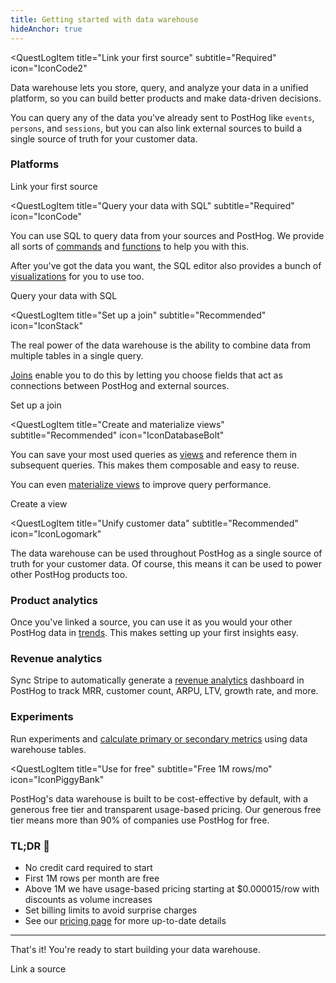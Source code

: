```yaml
---
title: Getting started with data warehouse
hideAnchor: true
---
```




<QuestLog firstSpeechBubble="Let's get started!" lastSpeechBubble="Time to build your data warehouse!">

<QuestLogItem 
    title="Link your first source"
    subtitle="Required"
    icon="IconCode2"
>

  Data warehouse lets you store, query, and analyze your data in a unified platform, so you can build better products and make data-driven decisions.

  You can query any of the data you've already sent to PostHog like `events`, `persons`, and `sessions`, but you can also link external sources to build a single source of truth for your customer data.

  ### Platforms

  <DWInstallationPlatforms />

  <CallToAction type="primary" to="/docs/data-warehouse/sources">
    Link your first source
  </CallToAction>

</QuestLogItem>

<QuestLogItem 
  title="Query your data with SQL"
  subtitle="Required"
  icon="IconCode"
>

  You can use SQL to query data from your sources and PostHog. We provide all sorts of [commands](/docs/data-warehouse/sql#commands) and [functions](/docs/data-warehouse/sql/useful-functions) to help you with this.
  
  After you've got the data you want, the SQL editor also provides a bunch of [visualizations](/docs/data-warehouse/query#sql-visualizations) for you to use too.

  <ProductScreenshot
    imageLight="https://res.cloudinary.com/dmukukwp6/image/upload/w_1600,c_limit,q_auto,f_auto/Clean_Shot_2025_08_26_at_11_34_23_2x_a36e4b0bea.png"
    imageDark="https://res.cloudinary.com/dmukukwp6/image/upload/w_1600,c_limit,q_auto,f_auto/Clean_Shot_2025_08_26_at_11_34_05_2x_50d26bf304.png"
    alt="Visualize your data"
    classes="rounded"
    padding={false}
  />

  <CallToAction type="primary" to="/docs/data-warehouse/query">
    Query your data with SQL
  </CallToAction>

</QuestLogItem>

<QuestLogItem 
  title="Set up a join"
  subtitle="Recommended"
  icon="IconStack"
>

  The real power of the data warehouse is the ability to combine data from multiple tables in a single query. 
  
  [Joins](/docs/data-warehouse/join) enable you to do this by letting you choose fields that act as connections between PostHog and external sources. 

  <ProductScreenshot
    imageLight="https://res.cloudinary.com/dmukukwp6/image/upload/join_light_9b369cc72f.png" 
    imageDark="https://res.cloudinary.com/dmukukwp6/image/upload/join_dark_41d32574ec.png"
    alt="Create a join" 
    classes="rounded"
    padding={false}
  />

  <CallToAction type="primary" to="/docs/data-warehouse/join">
    Set up a join
  </CallToAction>

</QuestLogItem>

<QuestLogItem
  title="Create and materialize views"
  subtitle="Recommended"
  icon="IconDatabaseBolt"
>

  You can save your most used queries as [views](/docs/data-warehouse/views) and reference them in subsequent queries. This makes them composable and easy to reuse.

  You can even [materialize views](/docs/data-warehouse/views/materialize) to improve query performance. 

  <ProductScreenshot
    imageLight="https://res.cloudinary.com/dmukukwp6/image/upload/w_1600,c_limit,q_auto,f_auto/Clean_Shot_2025_08_26_at_13_48_10_2x_88dc4ae252.png"
    imageDark="https://res.cloudinary.com/dmukukwp6/image/upload/w_1600,c_limit,q_auto,f_auto/Clean_Shot_2025_08_26_at_13_48_31_2x_16e9dbe683.png"
    alt="Materialize view"
    classes="rounded"
    padding={false}
  />

  <CallToAction type="primary" to="/docs/data-warehouse/views">
    Create a view
  </CallToAction>

</QuestLogItem>

<QuestLogItem 
  title="Unify customer data"
  subtitle="Recommended"
  icon="IconLogomark"
>

  The data warehouse can be used throughout PostHog as a single source of truth for your customer data. Of course, this means it can be used to power other PostHog products too.
  
  ###  <IconGraph className="text-blue w-7 -mt-1 inline-block"/>  Product analytics

  Once you've linked a source, you can use it as you would your other PostHog data in [trends](/docs/data-warehouse/insights). This makes setting up your first insights easy.

  <ProductScreenshot
    imageLight="https://res.cloudinary.com/dmukukwp6/image/upload/trend_light_9b29b1c254.png" 
    imageDark="https://res.cloudinary.com/dmukukwp6/image/upload/trend_dark_77178b53cb.png"
    alt="Selecting a data warehouse table in a trend" 
    classes="rounded"
    padding={false}
  />

  ### <IconPiggyBank className="text-green w-7 -mt-1 inline-block"/> Revenue analytics

  Sync Stripe to automatically generate a [revenue analytics](/docs/web-analytics/revenue-analytics) dashboard in PostHog to track MRR, customer count, ARPU, LTV, growth rate, and more.

  <ProductScreenshot
    imageLight="https://res.cloudinary.com/dmukukwp6/image/upload/Screenshot_2025_06_25_at_19_51_33_9f5267a861.png" 
    imageDark="https://res.cloudinary.com/dmukukwp6/image/upload/Screenshot_2025_06_25_at_19_52_23_13027e113c.png"
    alt="revenue analytics dashboard"
    classes="rounded"
    padding={false}
  />

  ###  <IconExperiment className="text-purple w-7 -mt-1 inline-block"/>  Experiments

  Run experiments and [calculate primary or secondary metrics](/docs/experiments/data-warehouse) using data warehouse tables. 
  
  <ProductScreenshot
    imageLight = "https://res.cloudinary.com/dmukukwp6/image/upload/experiment_goal_light_c767c4f794.png"
    imageDark = "https://res.cloudinary.com/dmukukwp6/image/upload/experiment_goal_dark_7eedc50ffe.png"
    classes="rounded"
    alt="Screenshot of the form to assign a data warehouse table to an experiment metric"
  />

</QuestLogItem>

<QuestLogItem 
  title="Use for free"
  subtitle="Free 1M rows/mo"
  icon="IconPiggyBank"
>

  PostHog's data warehouse is built to be cost-effective by default, with a generous free tier and transparent usage-based pricing. Our generous free tier means more than 90% of companies use PostHog for free. 

  ### TL;DR 💸 

  - No credit card required to start
  - First 1M rows per month are free
  - Above 1M we have usage-based pricing starting at $0.000015/row with discounts as volume increases
  - Set billing limits to avoid surprise charges
  - See our [pricing page](/data-warehouse#pricing) for more up-to-date details


  --- 

  That's it! You're ready to start building your data warehouse.

  <CallToAction type="primary" to="/docs/data-warehouse/sources">
    Link a source
  </CallToAction>

</QuestLogItem>

</QuestLog>
